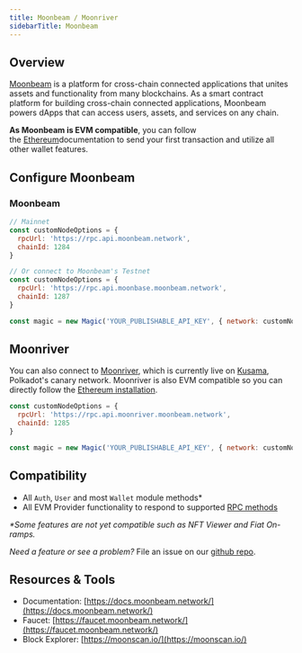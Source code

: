 ---
title: Moonbeam / Moonriver
sidebarTitle: Moonbeam
---

## Overview

[Moonbeam](https://moonbeam.network/) is a platform for cross-chain connected applications that unites assets and functionality from many blockchains. As a smart contract platform for building cross-chain connected applications, Moonbeam powers dApps that can access users, assets, and services on any chain.

**As Moonbeam is EVM compatible**, you can follow the [Ethereum](/embedded-wallet/blockchains/ethereum/javascript)documentation to send your first transaction and utilize all other wallet features.

## Configure Moonbeam

### Moonbeam

```javascript JavaScript icon="square-js"
// Mainnet
const customNodeOptions = {
  rpcUrl: 'https://rpc.api.moonbeam.network',
  chainId: 1284
}

// Or connect to Moonbeam's Testnet
const customNodeOptions = {
  rpcUrl: 'https://rpc.api.moonbase.moonbeam.network',
  chainId: 1287
}

const magic = new Magic('YOUR_PUBLISHABLE_API_KEY', { network: customNodeOptions });
```

## Moonriver

You can also connect to [Moonriver](https://docs.moonbeam.network/learn/platform/networks/moonriver/), which is currently live on [Kusama](https://kusama.network/), Polkadot's canary network. Moonriver is also EVM compatible so you can directly follow the [Ethereum installation](/embedded-wallet/blockchains/ethereum/javascript).

```javascript JavaScript icon="square-js"
const customNodeOptions = {
  rpcUrl: 'https://rpc.api.moonriver.moonbeam.network',
  chainId: 1285
}

const magic = new Magic('YOUR_PUBLISHABLE_API_KEY', { network: customNodeOptions });
```

## Compatibility

- All `Auth`, `User` and most `Wallet` module methods\*
- All EVM Provider functionality to respond to supported [RPC methods](/embedded-wallet/api/client-side-sdks/javascript#evm-rpc-methods)

_\*Some features are not yet compatible such as NFT Viewer and Fiat On-ramps._

_Need a feature or see a problem?_ File an issue on our [github repo](https://github.com/magiclabs/magic-js).

## Resources & Tools

- Documentation: [https://docs.moonbeam.network/](https://docs.moonbeam.network/)
- Faucet: [https://faucet.moonbeam.network/](https://faucet.moonbeam.network/)
- Block Explorer: [https://moonscan.io/](https://moonscan.io/)
